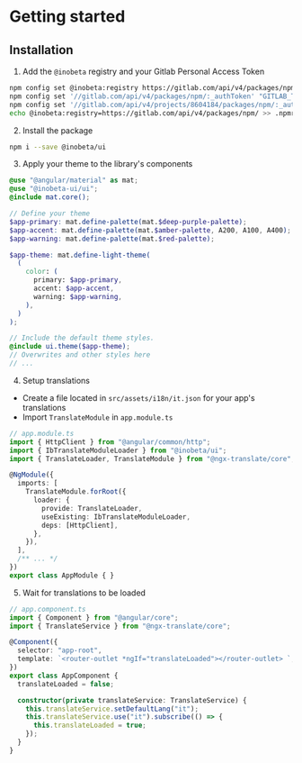 
# Getting started

<Meta title="Getting started" />

## Installation

1. Add the `@inobeta` registry and your Gitlab Personal Access Token

```bash
npm config set @inobeta:registry https://gitlab.com/api/v4/packages/npm/
npm config set '//gitlab.com/api/v4/packages/npm/:_authToken' "GITLAB_TOKEN"
npm config set '//gitlab.com/api/v4/projects/8604184/packages/npm/:_authToken' "GITLAB_TOKEN"
echo @inobeta:registry=https://gitlab.com/api/v4/packages/npm/ >> .npmrc
```

2. Install the package

```bash
npm i --save @inobeta/ui
```

3. Apply your theme to the library's components

```scss
@use "@angular/material" as mat;
@use "@inobeta-ui/ui";
@include mat.core();

// Define your theme
$app-primary: mat.define-palette(mat.$deep-purple-palette);
$app-accent: mat.define-palette(mat.$amber-palette, A200, A100, A400);
$app-warning: mat.define-palette(mat.$red-palette);

$app-theme: mat.define-light-theme(
  (
    color: (
      primary: $app-primary,
      accent: $app-accent,
      warning: $app-warning,
    ),
  )
);

// Include the default theme styles.
@include ui.theme($app-theme);
// Overwrites and other styles here
// ...
```

4. Setup translations

- Create a file located in `src/assets/i18n/it.json` for your app's translations
- Import `TranslateModule` in `app.module.ts`

```typescript
// app.module.ts
import { HttpClient } from "@angular/common/http";
import { IbTranslateModuleLoader } from "@inobeta/ui";
import { TranslateLoader, TranslateModule } from "@ngx-translate/core";

@NgModule({
  imports: [
    TranslateModule.forRoot({
      loader: {
        provide: TranslateLoader,
        useExisting: IbTranslateModuleLoader,
        deps: [HttpClient],
      },
    }),
  ],
  /** ... */
})
export class AppModule { }
```

5. Wait for translations to be loaded

```typescript
// app.component.ts
import { Component } from "@angular/core";
import { TranslateService } from "@ngx-translate/core";

@Component({
  selector: "app-root",
  template: `<router-outlet *ngIf="translateLoaded"></router-outlet> `,
})
export class AppComponent {
  translateLoaded = false;

  constructor(private translateService: TranslateService) {
    this.translateService.setDefaultLang("it");
    this.translateService.use("it").subscribe(() => {
      this.translateLoaded = true;
    });
  }
}
```
